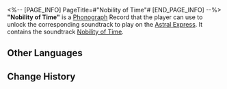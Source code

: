 <%-- [PAGE_INFO]
PageTitle=#"Nobility of Time"#
[END_PAGE_INFO] --%>
{{Item Infobox
|id          = 210343
|image       = Item Nobility of Time.png
|type        = Disk
|invCategory = Valuables
|rarity      = 3
|effect      = 
|description = A record that can be played on the Express' phonograph. It might be a chance acquisition or a gift from someone else. All sorts of memories surge up when the music plays &mdash; the smiles, encounters, touches, and the excitement of battle. Maybe that is why people still collect records even as society rapidly advances.<br />The current record contains the track "Nobility of Time."
}}
{{Description|''As for clocks, they must be soft, or simply not exist!''}}
'''"Nobility of Time"''' is a [[Phonograph]] Record that the player can use to unlock the corresponding soundtrack to play on the [[Astral Express]]. It contains the soundtrack [[Nobility of Time]].

==Other Languages==
{{Other Languages
|en   = "Nobility of Time"
|zhs  = 《时间的高贵》
|zht  = 《時間的高貴》
|ja   = 『高貴なる時間』
|ko   = ≪시간의 귀족≫
|es   = La Noblesse du temps
|fr   = «&nbsp;Nobility of Time&nbsp;»
|ru   = Nobility of Time
|th   = "Nobility of Time"
|vi   = "Thời Gian Quý Báu"
|de   = „Adel der Zeit“
|id   = "Nobility of Time"
|pt   = "Nobility of Time"
}}

==Change History==
{{Change History|2.2}}